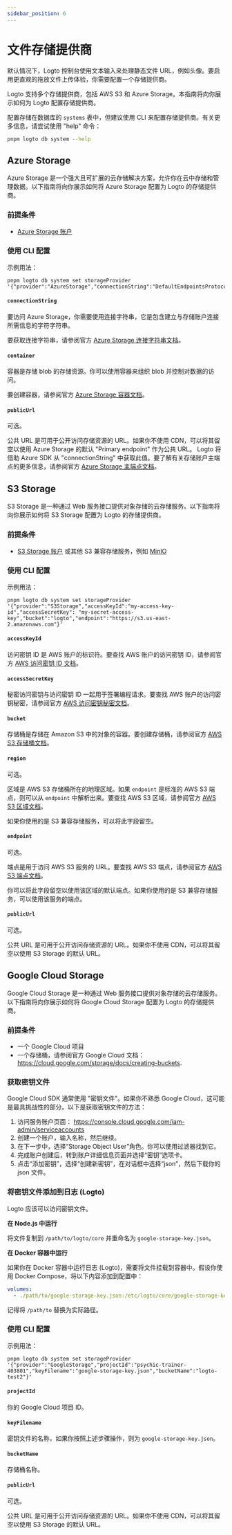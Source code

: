 ```yaml
---
sidebar_position: 6
---
```


# 文件存储提供商

默认情况下，Logto 控制台使用文本输入来处理静态文件 URL，例如头像。要启用更直观的拖放文件上传体验，你需要配置一个存储提供商。

Logto 支持多个存储提供商，包括 AWS S3 和 Azure Storage。本指南将向你展示如何为 Logto 配置存储提供商。

配置存储在数据库的 `systems` 表中，但建议使用 CLI 来配置存储提供商。有关更多信息，请尝试使用 "help" 命令：

```sh
pnpm logto db system --help
```

## Azure Storage

Azure Storage 是一个强大且可扩展的云存储解决方案，允许你在云中存储和管理数据。以下指南将向你展示如何将 Azure Storage 配置为 Logto 的存储提供商。

### 前提条件

- [Azure Storage 账户](https://docs.microsoft.com/en-us/azure/storage/common/storage-account-overview)

### 使用 CLI 配置

示例用法：

```
pnpm logto db system set storageProvider '{"provider":"AzureStorage","connectionString":"DefaultEndpointsProtocol=https;AccountName=logto;AccountKey=oRhfTBHOHiBxxxxxxxxxxxxxxxxZ0se6XROftl/Xrow==;EndpointSuffix=core.windows.net","container":"logto"}'
```

#### `connectionString`

要访问 Azure Storage，你需要使用连接字符串，它是包含建立与存储账户连接所需信息的字符字符串。

要获取连接字符串，请参阅官方 [Azure Storage 连接字符串文档](https://docs.microsoft.com/en-us/azure/storage/common/storage-configure-connection-string)。

#### `container`

容器是存储 blob 的存储资源。你可以使用容器来组织 blob 并控制对数据的访问。

要创建容器，请参阅官方 [Azure Storage 容器文档](https://docs.microsoft.com/en-us/azure/storage/blobs/storage-blobs-introduction#containers)。

#### `publicUrl`

可选。

公共 URL 是可用于公开访问存储资源的 URL。如果你不使用 CDN，可以将其留空以使用 Azure Storage 的默认 "Primary endpoint" 作为公共 URL。 Logto 将借助 Azure SDK 从 "connectionString" 中获取此值。要了解有关存储账户主端点的更多信息，请参阅官方 [Azure Storage 主端点文档](https://docs.microsoft.com/en-us/azure/storage/common/storage-account-overview#primary-endpoints)。

## S3 Storage

S3 Storage 是一种通过 Web 服务接口提供对象存储的云存储服务。以下指南将向你展示如何将 S3 Storage 配置为 Logto 的存储提供商。

### 前提条件

- [S3 Storage 账户](https://docs.aws.amazon.com/AmazonS3/latest/userguide/creating-buckets.html) 或其他 S3 兼容存储服务，例如 [MinIO](https://min.io/)

### 使用 CLI 配置

示例用法：

```
pnpm logto db system set storageProvider '{"provider":"S3Storage","accessKeyId":"my-access-key-id","accessSecretKey": "my-secret-access-key","bucket":"logto","endpoint":"https://s3.us-east-2.amazonaws.com"}'
```

#### `accessKeyId`

访问密钥 ID 是 AWS 账户的标识符。要查找 AWS 账户的访问密钥 ID，请参阅官方 [AWS 访问密钥 ID 文档](https://docs.aws.amazon.com/IAM/latest/UserGuide/id_credentials_access-keys.html#Using_CreateAccessKey)。

#### `accessSecretKey`

秘密访问密钥与访问密钥 ID 一起用于签署编程请求。要查找 AWS 账户的访问密钥秘密，请参阅官方 [AWS 访问密钥秘密文档](https://docs.aws.amazon.com/IAM/latest/UserGuide/id_credentials_access-keys.html#Using_CreateAccessKey)。

#### `bucket`

存储桶是存储在 Amazon S3 中的对象的容器。要创建存储桶，请参阅官方 [AWS S3 存储桶文档](https://docs.aws.amazon.com/AmazonS3/latest/userguide/creating-buckets.html)。

#### `region`

可选。

区域是 AWS S3 存储桶所在的地理区域。如果 `endpoint` 是标准的 AWS S3 端点，则可以从 `endpoint` 中解析出来。要查找 AWS S3 区域，请参阅官方 [AWS S3 区域文档](https://docs.aws.amazon.com/general/latest/gr/s3.html)。

如果你使用的是 S3 兼容存储服务，可以将此字段留空。

#### `endpoint`

可选。

端点是用于访问 AWS S3 服务的 URL。要查找 AWS S3 端点，请参阅官方 [AWS S3 端点文档](https://docs.aws.amazon.com/general/latest/gr/s3.html)。

你可以将此字段留空以使用该区域的默认端点。如果你使用的是 S3 兼容存储服务，可以使用该服务的端点。

#### `publicUrl`

可选。

公共 URL 是可用于公开访问存储资源的 URL。如果你不使用 CDN，可以将其留空以使用 S3 Storage 的默认 URL。

## Google Cloud Storage

Google Cloud Storage 是一种通过 Web 服务接口提供对象存储的云存储服务。以下指南将向你展示如何将 Google Cloud Storage 配置为 Logto 的存储提供商。

### 前提条件

- 一个 Google Cloud 项目
- 一个存储桶，请参阅官方 Google Cloud 文档： https://cloud.google.com/storage/docs/creating-buckets.

### 获取密钥文件

Google Cloud SDK 通常使用 "密钥文件"。如果你不熟悉 Google Cloud，这可能是最具挑战性的部分。以下是获取密钥文件的方法：

1. 访问服务账户页面： https://console.cloud.google.com/iam-admin/serviceaccounts
2. 创建一个账户，输入名称，然后继续。
3. 在下一步中，选择“Storage Object User”角色。你可以使用过滤器找到它。
4. 完成账户创建后，转到账户详细信息页面并选择“密钥”选项卡。
5. 点击“添加密钥”，选择“创建新密钥”，在对话框中选择“json”，然后下载你的 json 文件。

### 将密钥文件添加到日志 (Logto)

Logto 应该可以访问密钥文件。

**在 Node.js 中运行**

将文件复制到 `/path/to/logto/core` 并重命名为 `google-storage-key.json`。

**在 Docker 容器中运行**

如果你在 Docker 容器中运行日志 (Logto)，需要将文件挂载到容器中。假设你使用 Docker Compose，将以下内容添加到配置中：

```yaml
volumes:
  - ./path/to/google-storage-key.json:/etc/logto/core/google-storage-key.json
```

记得将 `/path/to` 替换为实际路径。

### 使用 CLI 配置

示例用法：

```
pnpm logto db system set storageProvider '{"provider":"GoogleStorage","projectId":"psychic-trainer-403801","keyFilename":"google-storage-key.json","bucketName":"logto-test2"}'
```

#### `projectId`

你的 Google Cloud 项目 ID。

#### `keyFilename`

密钥文件的名称，如果你按照上述步骤操作，则为 `google-storage-key.json`。

#### `bucketName`

存储桶名称。

#### `publicUrl`

可选。

公共 URL 是可用于公开访问存储资源的 URL。如果你不使用 CDN，可以将其留空以使用 S3 Storage 的默认 URL。
